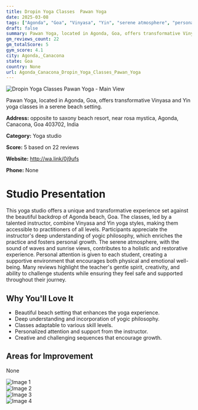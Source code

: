 ```yaml
---
title: Dropin Yoga Classes  Pawan Yoga
date: 2025-03-08
tags: ["Agonda", "Goa", "Vinyasa", "Yin", "serene atmosphere", "personalized instruction", "Agonda, Canacona"]  
draft: false
summary: Pawan Yoga, located in Agonda, Goa, offers transformative Vinyasa and Yin yoga classes in a serene beach setting.
gm_reviews_count: 22
gm_totalScore: 5
gym_score: 4.1
city: Agonda,_Canacona
state: Goa
country: None
url: Agonda_Canacona_Dropin_Yoga_Classes_Pawan_Yoga
---
```


<div className="aspect-[16/9] relative my-8">
  <img 
    src="https://lh5.googleusercontent.com/p/AF1QipOOMl44XZzZ9tGEwBeGDBfjmckSblxikZGEhNW9=w1920-h1080-k-no"
    alt="Dropin Yoga Classes  Pawan Yoga - Main View"
    className="object-cover absolute inset-0 w-full h-full rounded-lg"
  />
</div>

Pawan Yoga, located in Agonda, Goa, offers transformative Vinyasa and Yin yoga classes in a serene beach setting.

**Address:** opposite to saxony beach resort, near rosa mystica, Agonda, Canacona, Goa 403702, India

**Category:** Yoga studio

**Score:** 5 based on 22 reviews

**Website:** http://wa.link/0j9ufs

**Phone:** None

# Studio Presentation

This yoga studio offers a unique and transformative experience set against the beautiful backdrop of Agonda beach, Goa. The classes, led by a talented instructor, combine Vinyasa and Yin yoga styles, making them accessible to practitioners of all levels. Participants appreciate the instructor's deep understanding of yogic philosophy, which enriches the practice and fosters personal growth. The serene atmosphere, with the sound of waves and sunrise views, contributes to a holistic and restorative experience. Personal attention is given to each student, creating a supportive environment that encourages both physical and emotional well-being. Many reviews highlight the teacher's gentle spirit, creativity, and ability to challenge students while ensuring they feel safe and supported throughout their journey.

## Why You'll Love It

- Beautiful beach setting that enhances the yoga experience.
- Deep understanding and incorporation of yogic philosophy.
- Classes adaptable to various skill levels.
- Personalized attention and support from the instructor.
- Creative and challenging sequences that encourage growth.

## Areas for Improvement

None

<div className="grid grid-cols-1 xl:grid-cols-2 gap-4 my-8">
<div className="aspect-[4/3] relative"><img src="https://lh5.googleusercontent.com/p/AF1QipPdBKt_xakeOpPWZduA0CSVwSVpTCB9hi_byFOG=w1920-h1080-k-no" alt="Image 1" className="object-cover absolute inset-0 w-full h-full rounded-lg" /></div>
<div className="aspect-[4/3] relative"><img src="https://lh5.googleusercontent.com/p/AF1QipMb7NWQvVUmgp4vs9lNr-z3giw2rA1TECayv9YP=w1920-h1080-k-no" alt="Image 2" className="object-cover absolute inset-0 w-full h-full rounded-lg" /></div>
<div className="aspect-[4/3] relative"><img src="https://lh5.googleusercontent.com/p/AF1QipM7rDQNYCqeidoGC7HG0JTxev_u6Ss_YvTROn6N=w1920-h1080-k-no" alt="Image 3" className="object-cover absolute inset-0 w-full h-full rounded-lg" /></div>
<div className="aspect-[4/3] relative"><img src="https://lh5.googleusercontent.com/p/AF1QipNTY-Ctc5mcyaiRAXORI3Z3rP8rWEDPDGqPaeY3=w1920-h1080-k-no" alt="Image 4" className="object-cover absolute inset-0 w-full h-full rounded-lg" /></div>
</div>